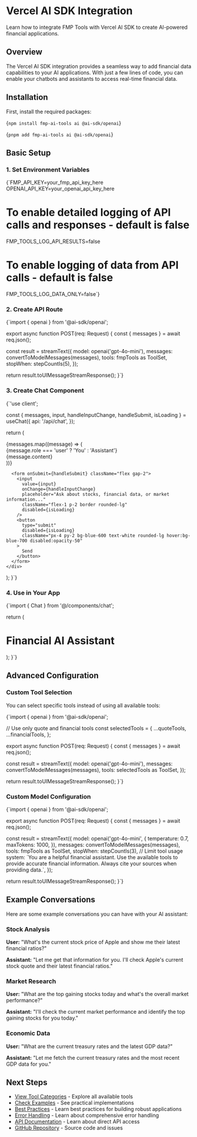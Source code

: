 # Vercel AI SDK Integration

Learn how to integrate FMP Tools with Vercel AI SDK to create AI-powered financial applications.

## Overview

The Vercel AI SDK integration provides a seamless way to add financial data capabilities to your AI applications. With just a few lines of code, you can enable your chatbots and assistants to access real-time financial data.

## Installation

First, install the required packages:

<CodeBlock language="bash">{`npm install fmp-ai-tools ai @ai-sdk/openai`}</CodeBlock>

<CodeBlock language="bash">{`pnpm add fmp-ai-tools ai @ai-sdk/openai`}</CodeBlock>

## Basic Setup

### 1. Set Environment Variables

<CodeBlock language="bash" filename=".env.local">
  {`FMP_API_KEY=your_fmp_api_key_here
OPENAI_API_KEY=your_openai_api_key_here

# To enable detailed logging of API calls and responses - default is false

FMP_TOOLS_LOG_API_RESULTS=false

# To enable logging of data from API calls - default is false

FMP_TOOLS_LOG_DATA_ONLY=false`}

</CodeBlock>

### 2. Create API Route

<CodeBlock language="typescript" filename="app/api/chat/route.ts">
{`import { openai } from '@ai-sdk/openai';

export async function POST(req: Request) {
  const { messages } = await req.json();

const result = streamText({
model: openai('gpt-4o-mini'),
messages: convertToModelMessages(messages),
tools: fmpTools as ToolSet,
stopWhen: stepCountIs(5),
});

return result.toUIMessageStreamResponse();
}`}

</CodeBlock>

### 3. Create Chat Component

<CodeBlock language="typescript" filename="components/chat.tsx">
{`'use client';


  const { messages, input, handleInputChange, handleSubmit, isLoading } = useChat({
    api: '/api/chat',
  });

return (

<div className="max-w-2xl mx-auto p-4">
<div className="space-y-4 mb-4">
{messages.map((message) => (
<div
key={message.id}
className={\`p-4 rounded-lg \${message.role === 'user'
? 'bg-blue-100 dark:bg-blue-900'
: 'bg-gray-100 dark:bg-gray-800'
}\`} >
<div className="font-semibold mb-2">
{message.role === 'user' ? 'You' : 'Assistant'}
</div>
<div>{message.content}</div>
</div>
))}
</div>

      <form onSubmit={handleSubmit} className="flex gap-2">
        <input
          value={input}
          onChange={handleInputChange}
          placeholder="Ask about stocks, financial data, or market information..."
          className="flex-1 p-2 border rounded-lg"
          disabled={isLoading}
        />
        <button
          type="submit"
          disabled={isLoading}
          className="px-4 py-2 bg-blue-600 text-white rounded-lg hover:bg-blue-700 disabled:opacity-50"
        >
          Send
        </button>
      </form>
    </div>

);
}`}

</CodeBlock>

### 4. Use in Your App

<CodeBlock language="typescript" filename="app/page.tsx">
{`import { Chat } from '@/components/chat';

  return (
    <div className="min-h-screen bg-gray-50 dark:bg-gray-900">
      <div className="container mx-auto py-8">
        <h1 className="text-3xl font-bold text-center mb-8">
          Financial AI Assistant
        </h1>
        <Chat />
      </div>
    </div>
  );
}`}
</CodeBlock>

## Advanced Configuration

### Custom Tool Selection

You can select specific tools instead of using all available tools:

<CodeBlock language="typescript" filename="app/api/chat/route.ts">
{`import { openai } from '@ai-sdk/openai';

// Use only quote and financial tools
const selectedTools = {
...quoteTools,
...financialTools,
};

export async function POST(req: Request) {
  const { messages } = await req.json();

const result = streamText({
model: openai('gpt-4o-mini'),
messages: convertToModelMessages(messages),
tools: selectedTools as ToolSet,
});

return result.toUIMessageStreamResponse();
}`}

</CodeBlock>

### Custom Model Configuration

<CodeBlock language="typescript" filename="app/api/chat/route.ts">
{`import { openai } from '@ai-sdk/openai';

export async function POST(req: Request) {
  const { messages } = await req.json();

const result = streamText({
model: openai('gpt-4o-mini', {
temperature: 0.7,
maxTokens: 1000,
}),
messages: convertToModelMessages(messages),
tools: fmpTools as ToolSet,
stopWhen: stepCountIs(3), // Limit tool usage
system: \`You are a helpful financial assistant. Use the available tools to provide accurate financial information. Always cite your sources when providing data.\`,
});

return result.toUIMessageStreamResponse();
}`}

</CodeBlock>

## Example Conversations

Here are some example conversations you can have with your AI assistant:

### Stock Analysis

**User:** "What's the current stock price of Apple and show me their latest financial ratios?"

**Assistant:** "Let me get that information for you. I'll check Apple's current stock quote and their latest financial ratios."

### Market Research

**User:** "What are the top gaining stocks today and what's the overall market performance?"

**Assistant:** "I'll check the current market performance and identify the top gaining stocks for you today."

### Economic Data

**User:** "What are the current treasury rates and the latest GDP data?"

**Assistant:** "Let me fetch the current treasury rates and the most recent GDP data for you."

## Next Steps

- [View Tool Categories](/docs/tools/categories) - Explore all available tools
- [Check Examples](/docs/tools/examples) - See practical implementations
- [Best Practices](/docs/tools/best-practices) - Learn best practices for building robust applications
- [Error Handling](/docs/tools/error-handling) - Learn about comprehensive error handling
- [API Documentation](/docs/api) - Learn about direct API access
- [GitHub Repository](https://github.com/e-roy/fmp-node-wrapper) - Source code and issues
